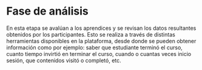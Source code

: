 
# Fase de análisis

En esta etapa se avalúan a los aprendices y se revisan los datos resultantes obtenidos por los participantes. 
Esto se realiza a través de distintas herramientas disponibles en la plataforma, desde donde se pueden obtener información como por ejemplo: saber que estudiante terminó el curso, cuanto tiempo invirtió en terminar el curso, cuando o cuantas veces inicio sesión, que contenidos visitó o completó, etc.
